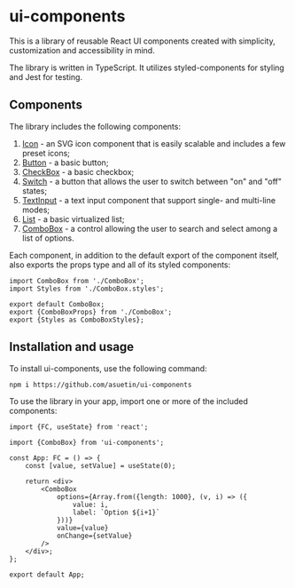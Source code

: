 
<Meta title="Introduction"/>

# ui-components

This is a library of reusable React UI components created with simplicity, customization and accessibility in mind.

The library is written in TypeScript. It utilizes styled-components for styling and Jest for testing.

## Components

The library includes the following components:

1. [Icon](/docs/components-icon--basic) - an SVG icon component that is easily scalable and includes a few preset icons;
2. [Button](/docs/components-button--basic) - a basic button;
3. [CheckBox](/docs/components-checkbox--basic) - a basic checkbox;
4. [Switch](/docs/components-switch--basic) - a button that allows the user to switch between "on" and "off" states;
5. [TextInput](/docs/components-textinput--basic) - a text input component that support single- and multi-line modes;
6. [List](/docs/components-list--basic) - a basic virtualized list;
7. [ComboBox](/docs/components-combobox--basic) - a control allowing the user to search and select among a list of options.

Each component, in addition to the default export of the component itself, also exports the props type and all of its styled components:

```JSX
import ComboBox from './ComboBox';
import Styles from './ComboBox.styles';

export default ComboBox;
export {ComboBoxProps} from './ComboBox';
export {Styles as ComboBoxStyles};
```

## Installation and usage

To install ui-components, use the following command:

	npm i https://github.com/asuetin/ui-components

To use the library in your app, import one or more of the included components:

```JSX
import {FC, useState} from 'react';

import {ComboBox} from 'ui-components';

const App: FC = () => {
	const [value, setValue] = useState(0);

	return <div>
		<ComboBox
			options={Array.from({length: 1000}, (v, i) => ({
				value: i,
				label: `Option ${i+1}`
			}))}
			value={value}
			onChange={setValue}
		/>
	</div>;
};

export default App;
```

